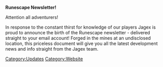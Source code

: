 {{update|date = 30 September 2002}}
'''Runescape Newsletter!'''

Attention all adventurers!

In response to the constant thirst for knowledge of our players Jagex is proud to announce the birth of the Runescape newsletter - delivered straight to your email account! Forged in the mines at an undisclosed location, this priceless document will give you all the latest development news and info straight from the Jagex team.
[[Category:Updates]]
[[Category:Website]]
